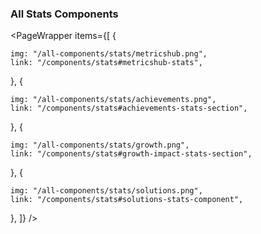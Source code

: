 
### All Stats Components

<PageWrapper
  items={[
   {

    img: "/all-components/stats/metricshub.png",
    link: "/components/stats#metricshub-stats",
  },
  {
    
    img: "/all-components/stats/achievements.png",
    link: "/components/stats#achievements-stats-section",
  },
  {
    
    img: "/all-components/stats/growth.png",
    link: "/components/stats#growth-impact-stats-section",
  },
  {
  
    img: "/all-components/stats/solutions.png",
    link: "/components/stats#solutions-stats-component",
  },
  ]}
/>
